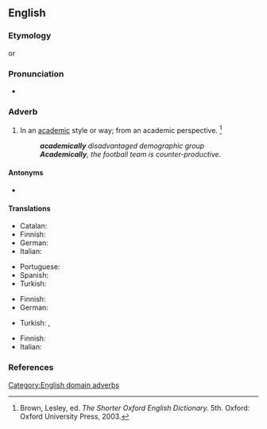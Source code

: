 ==English==

===Etymology===
{{suffix|en|academical|ly}} or {{suffix|en|academic|ally}}

===Pronunciation===
* {{a|US}} {{IPA|/ˌæk.əˈdɛm.ɪk.ə.li/|/ˌæk.əˈdɛm.ɪk.li/|lang=en}}

===Adverb===
{{en-adv}}

# In an [[academic]] style or way; from an academic perspective. {{defdate|First attested in the late 16th century}}<ref name=SOED>Brown, Lesley, ed. ''The Shorter Oxford English Dictionary.'' 5th. Oxford: Oxford University Press, 2003.</ref>
#: '''''academically''' disadvantaged demographic group''
#: '''''Academically''', the football team is counter-productive.''

====Antonyms====
* {{l|en|non-academically}}

====Translations====
{{trans-top|in an academic style or way}}
* Catalan: {{t+|ca|acadèmicament}}
* Finnish: {{t+|fi|akateemisesti}}
* German: {{t+|de|akademisch}}
* Italian: {{t+|it|accademicamente}}
{{trans-mid}}
* Portuguese: {{t+|pt|academicamente}}
* Spanish: {{t+|es|académicamente}}
* Turkish: {{t|tr|akademik olarak}}
{{trans-bottom}}

{{trans-top|in terms of educational achievement}}
* Finnish: {{t+|fi|akateemisesti}}
* German: {{t+|de|wissenschaftlich}}
{{trans-mid}}
* Turkish: {{t|tr|bilimsel olarak}}, {{t|tr|ilmî olarak}}
{{trans-bottom}}

{{trans-top|from an academic perspective}}
* Finnish: {{t+|fi|akateemisesti}}
* Italian: {{t+|it|accademicamente}}
{{trans-mid}}
{{trans-bottom}}

===References===
<references/>

[[Category:English domain adverbs]]